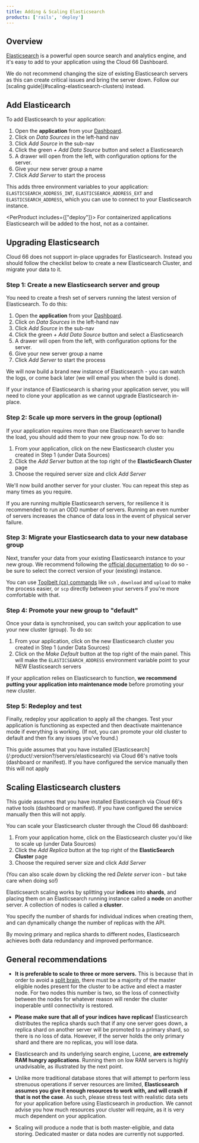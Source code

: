 ```yaml
---
title: Adding & Scaling Elasticsearch
products: ['rails', 'deploy']
---
```


## Overview

[Elasticsearch](https://www.elastic.co/elastic-stack/) is a powerful open source search and analytics engine, and it's easy to add to your application using the Cloud 66 Dashboard.

<Callout type="warning" title="Don't change server sizes">
We do not recommend changing the size of existing Elasticsearch servers as this can create critical issues and bring the server down. Follow our [scaling guide](#scaling-elasticsearch-clusters) instead.
</Callout>

## Add Elasticearch

To add Elasticsearch to your application:

1. Open the **application** from your [Dashboard](https://app.cloud66.com/dashboard).
2. Click on *Data Sources* in the left-hand nav 
3. Click *Add Source* in the sub-nav
4. Click the green *+ Add Data Source* button and select a Elasticsearch
5. A drawer will open from the left, with configuration options for the server.
6. Give your new server group a name 
7. Click *Add Server* to start the process

This adds three environment variables to your application: `ELASTICSEARCH_ADDRESS_INT`, `ELASTICSEARCH_ADDRESS_EXT` and `ELASTICSEARCH_ADDRESS`, which you can use to connect to your Elasticsearch instance.

<PerProduct includes={["deploy"]}>
<Callout type="warning" title="Added to host not container">
For containerized applications Elasticsearch will be added to the host, not as a container.
</Callout>
</PerProduct>

## Upgrading Elasticsearch

Cloud 66 does not support in-place upgrades for Elasticsearch. Instead you should follow the checklist below to create a new Elasticsearch Cluster, and migrate your data to it.

### Step 1: Create a new Elasticsearch server and group

You need to create a fresh set of servers running the latest version of Elasticsearch. To do this:

1. Open the **application** from your [Dashboard](https://app.cloud66.com/dashboard).
2. Click on *Data Sources* in the left-hand nav 
3. Click *Add Source* in the sub-nav
4. Click the green *+ Add Data Source* button and select a Elasticsearch
5. A drawer will open from the left, with configuration options for the server.
6. Give your new server group a name 
7. Click *Add Server* to start the process

We will now build a brand new instance of Elasticsearch - you can watch the logs, or come back later (we will email you when the build is done).

<Callout type="info" title="In-place upgrades are not supported">
 If your instance of Elasticsearch is sharing your application server, you will need to clone your application as we cannot upgrade Elasticsearch in-place. 
</Callout>

### Step 2: Scale up more servers in the group (optional)

If your application requires more than one Elasticsearch server to handle the load, you should add them to your new group now. To do so:

1. From your application, click on the new Elasticsearch cluster you created in Step 1 (under Data Sources)
2. Click the *Add Server* button at the top right of the **ElasticSearch Cluster** page
3. Choose the required server size and click *Add Server*

We'll now build another server for your cluster. You can repeat this step as many times as you require.

<Callout type="warning" title="Odd number of servers recommended">
 If you are running multiple Elasticsearch servers, for resilience it is recommended to run an ODD number of servers. Running an even number of servers increases the chance of data loss in the event of physical server failure. 
</Callout>

### Step 3: Migrate your Elasticsearch data to your new database group

Next, transfer your data from your existing Elasticsearch instance to your new group. We recommend following the [official documentation](https://www.elastic.co/guide/en/elasticsearch/reference/current/index.html) to do so - be sure to select the correct version of your (existing) instance. 

You can use [Toolbelt (cx) commands](/:product/:version?/toolbelt/using-cloud66-toolbelt) like `ssh` , `download` and `upload` to make the process easier, or `scp` directly between your servers if you're more comfortable with that.

### Step 4: Promote your new group to "default"

Once your data is synchronised, you can switch your application to use your new cluster (group). To do so:

1. From your application, click on the new Elasticsearch cluster you created in Step 1 (under  Data Sources)
2. Click on the *Make Default* button at the top right of the main panel. This will make the `ELASTICSEARCH_ADDRESS` environment variable point to your NEW Elasticsearch servers

If your application relies on Elasticsearch to function, **we recommend putting your application into maintenance mode** before promoting your new cluster. 

### Step 5: Redeploy and test

Finally, redeploy your application to apply all the changes. Test your application is functioning as expected and then deactivate maintenance mode if everything is working. (If not, you can promote your old cluster to default and then fix any issues you've found.)

<Callout type="info" title="Does not apply to manual installations">
 This guide assumes that you have installed [Elasticsearch](/:product/:version?/servers/elasticsearch) via Cloud 66's native tools (dashboard or manifest). If you have configured the service manually then this will not apply 
</Callout>

## Scaling Elasticsearch clusters

<Callout type="info" title="Does not apply to manual installations">
 This guide assumes that you have installed Elasticsearch via Cloud 66's native tools (dashboard or manifest). If you have configured the service manually then this will not apply. 
</Callout>

You can scale your Elasticsearch cluster through the Cloud 66 dashboard:

1. From your application home, click on the Elasticsearch cluster you'd like to scale up (under Data Sources)
2. Click the *Add Replica* button at the top right of the **ElasticSearch Cluster** page
3. Choose the required server size and click *Add Server*

(You can also scale down by clicking the red *Delete server* icon - but take care when doing so!) 

Elasticsearch scaling works by splitting your **indices** into **shards**, and placing them on an Elasticsearch running instance called a **node** on another server. A collection of nodes is called a **cluster**. 

You specify the number of shards for individual indices when creating them, and can dynamically change the number of replicas with the API. 

By moving primary and replica shards to different nodes, Elasticsearch achieves both data redundancy and improved performance.

## General recommendations

- **It is preferable to scale to three or more servers.** This is because that in order to avoid a [split brain](https://en.wikipedia.org/wiki/Split-brain_(computing)), there must be a majority of the master eligible nodes present for the cluster to be active and elect a master node. For two nodes this number is two, so the loss of connectivity between the nodes for whatever reason will render the cluster inoperable until connectivity is restored.

- **Please make sure that all of your indices have replicas!** Elasticsearch distributes the replica shards such that if any one server goes down, a replica shard on another server will be promoted to a primary shard, so there is no loss of data. However, if the server holds the only primary shard and there are no replicas, you will lose data.

- Elasticsearch and its underlying search engine, Lucene, **are extremely RAM hungry applications**. Running them on low RAM servers is highly unadvisable, as illustrated by the next point. 

- Unlike more traditional database stores that will attempt to perform less strenuous operations if server resources are limited, **Elasticsearch assumes you give it enough resources to work with, and will crash if that is not the case**. As such, please stress test with realistic data sets for your application before using Elasticsearch in production. We cannot advise you how much resources your cluster will require, as it is very much dependent on your application.

- Scaling will produce a node that is both master-eligible, and data storing. Dedicated master or data nodes are currently not supported.